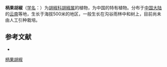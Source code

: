 {{Speciesbox
| name = 柄果胡椒
| status = 
| status_system = 
| image =
| genus = Piper
| species = mischocarpum
| authority = Tseng
}}

'''柄果胡椒'''（[[学名|学名]]：{{lang|la|''Piper mischocarpum''}}）为[[胡椒科|胡椒科]][[胡椒属|胡椒属]]的植物，为中国的特有植物。分布于[[中国大陆|中国大陆]]的[[云南|云南]]等地，生长于海拔500米的地区，一般生长在沟谷雨林中和树上，目前尚未由人工引种栽培。

== 参考文献 ==
<div class="references-small">
* {{cite web| url =http://www.bioinfo.cn/db05/KmzwSpecies.php?action=view&id=16960| title =柄果胡椒| work =《中国高等植物数据库全库》| publisher =中国科学院微生物研究所| author =昆明植物研究所| accessdate =2009-02-25}}{{dead link|date=2018年3月 |bot=InternetArchiveBot |fix-attempted=yes }}
</div>
{{Taxonbar|from=Q11107959}}

[[Category:胡椒属|柄果胡椒]]


{{植物小作品}}